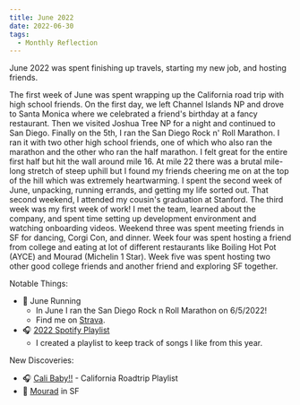 ```yaml
---
title: June 2022
date: 2022-06-30
tags:
  - Monthly Reflection
---
```


June 2022 was spent finishing up travels, starting my new job, and hosting friends. 

The first week of June was spent wrapping up the California road trip with high school friends. On the first day, we left Channel Islands NP and drove to Santa Monica where we celebrated a friend's birthday at a fancy restaurant. Then we visited Joshua Tree NP for a night and continued to San Diego. Finally on the 5th, I ran the San Diego Rock n' Roll Marathon. I ran it with two other high school friends, one of which who also ran the marathon and the other who ran the half marathon. I felt great for the entire first half but hit the wall around mile 16. At mile 22 there was a brutal mile-long stretch of steep uphill but I found my friends cheering me on at the top of the hill which was extremely heartwarming. I spent the second week of June, unpacking, running errands, and getting my life sorted out. That second weekend, I attended my cousin's graduation at Stanford. The third week was my first week of work! I met the team, learned about the company, and spent time setting up development environment and watching onboarding videos. Weekend three was spent meeting friends in SF for dancing, Corgi Con, and dinner. Week four was spent hosting a friend from college and eating at lot of different restaurants like Boiling Hot Pot (AYCE) and Mourad (Michelin 1 Star). Week five was spent hosting two other good college friends and another friend and exploring SF together.

Notable Things:
* 🏃 June Running
  * In June I ran the San Diego Rock n Roll Marathon on 6/5/2022!
  * Find me on [Strava](https://www.strava.com/athletes/61708570).
* 🎧 [2022 Spotify Playlist](https://open.spotify.com/playlist/17UjAxkkv1pG7Q8t9pN7uo?si=16b1dc25eb404ba7)
  * I created a playlist to keep track of songs I like from this year.

New Discoveries:
* 🎧 [Cali Baby!!](https://open.spotify.com/playlist/6naQTLDrxwLWVajh7SD99R?si=09773efd013148f8) - California Roadtrip Playlist
* 🍳 [Mourad](https://www.mouradsf.com/) in SF
